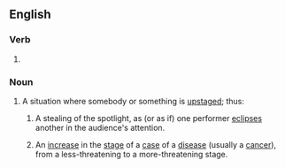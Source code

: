 ==English==

===Verb===
{{head|en|verb form}}

# {{present participle of|en|upstage|nocat=1}}

===Noun===
{{en-noun}}

# A situation where somebody or something is [[upstage]]d; thus: 
## {{lb|en|theatre|also|figurative}} A stealing of the spotlight, as (or as if) one performer [[eclipse]]s another in the audience's attention. 
## {{lb|en|medicine|surgery|oncology}} An [[increase]] in the [[stage]] of a [[case]] of a [[disease]] (usually a [[cancer]]), from a less-threatening to a more-threatening stage.
##: {{hypernyms|en|restaging}} 
##: {{antonyms|en|downstaging}}